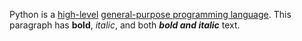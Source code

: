 Python is a [[high-level]] [[general-purpose programming language]]. This paragraph has '''bold''', ''italic'', and both '''''bold and italic''''' text.